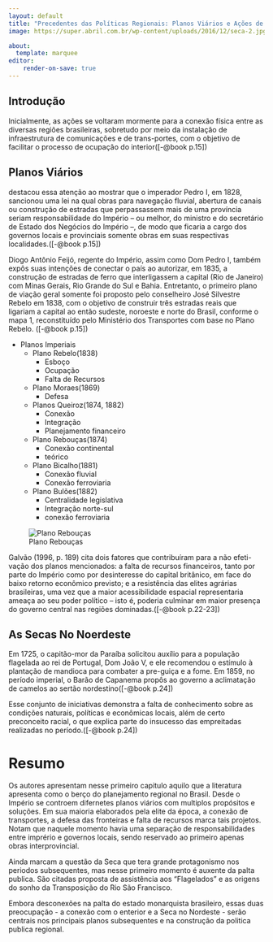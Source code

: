 ```yaml
---
layout: default
title: "Precedentes das Políticas Regionais: Planos Viários e Ações de combate a seca"
image: https://super.abril.com.br/wp-content/uploads/2016/12/seca-2.jpg?quality=70&strip=all&w=1024&crop=1

about:
  template: marquee
editor: 
    render-on-save: true
---
```


## Introdução
Inicialmente, as ações se voltaram mormente para a conexão física entre as diversas regiões brasileiras, sobretudo por meio da instalação de infraestrutura de comunicações e de trans-portes, com o objetivo de facilitar o processo de ocupação do interior([-@book p.15])

## Planos Viários
destacou essa atenção ao mostrar que o imperador Pedro I, em 1828, sancionou uma lei na qual obras para navegação fluvial, abertura de canais ou construção de estradas que perpassassem mais de uma província seriam responsabilidade do Império – ou melhor, do ministro e do secretário de Estado dos Negócios do Império –, de modo que ficaria a cargo dos governos locais e provinciais somente obras em suas respectivas localidades.([-@book p.15])

Diogo Antônio Feijó, regente do Império, assim como Dom Pedro I, também expôs suas intenções de conectar o país ao autorizar, em 1835, a construção de estradas de ferro que interligassem a capital (Rio de Janeiro) com Minas Gerais, Rio Grande do Sul e Bahia. Entretanto, o primeiro plano de viação geral somente foi proposto pelo conselheiro José Silvestre Rebelo em 1838, com o objetivo de construir três estradas reais que ligariam a capital ao então sudeste, noroeste e norte do Brasil, conforme o mapa 1, reconstituído pelo Ministério dos Transportes com base no Plano Rebelo. ([-@book p.15])

- Planos Imperiais
  - Plano Rebelo(1838)
    - Esboço
    - Ocupação
    - Falta de Recursos
  - Plano Moraes(1869)
    - Defesa
  - Planos Queiroz(1874, 1882)
    - Conexão
    - Integração
    - Planejamento financeiro
  - Plano Rebouças(1874)
    - Conexão continental
    - teórico
  - Plano Bicalho(1881)
    - Conexão fluvial
    - Conexão ferroviaria
  - Plano Bulões(1882)
    - Centralidade legislativa
    - Integração norte-sul
    - conexão ferroviaria

![Plano Rebouças](../assets/img/maps/image-013.png)

Galvão (1996, p. 189) cita dois fatores que contribuíram para a não efeti-vação dos planos mencionados: a falta de recursos financeiros, tanto por parte do Império como por desinteresse do capital britânico, em face do baixo retorno econômico previsto; e a resistência das elites agrárias brasileiras, uma vez que a maior acessibilidade espacial representaria ameaça ao seu poder político – isto é, poderia culminar em maior presença do governo central nas regiões dominadas.([-@book p.22-23])

## As Secas No Noerdeste

Em 1725, o capitão-mor da Paraíba solicitou auxílio para a população flagelada ao rei de Portugal, Dom João V, e ele recomendou o estímulo à plantação de mandioca para combater a pre-guiça e a fome. Em 1859, no período imperial, o Barão de Capanema propôs ao governo a aclimatação de camelos ao sertão nordestino([-@book p.24])

Esse conjunto de iniciativas demonstra a falta de conhecimento sobre as condições naturais, políticas e econômicas locais, além de certo preconceito racial, o que explica parte do insucesso das empreitadas realizadas no período.([-@book p.24])

# Resumo

Os autores apresentam nesse primeiro capitulo aquilo que a literatura apresenta como o berço do planejamento regional no Brasil. Desde o Império se controem difernetes planos viários com multiplos propósitos e soluções. Em sua maioria elaborados pela elite da época, a conexão de transportes, a defesa das fronteiras e falta de recursos marca tais projetos. Notam que naquele momento havia uma separação de responsabilidades entre imprério e governos locais, sendo reservado ao primeiro apenas obras interprovincial.

Ainda marcam a questão da Seca que tera grande protagonismo nos periodos subsequentes, mas nesse primeiro momento é auxente da palta publica. São citadas proposta de assistência aos "Flagelados" e as origens do sonho da Transposição do Rio São Francisco.

Embora desconexões na palta do estado monarquista brasileiro, essas duas preocupação - a conexão com o enterior e a Seca no Nordeste - serão centrais nos principais planos subsequentes e na construção da politica publica regional.